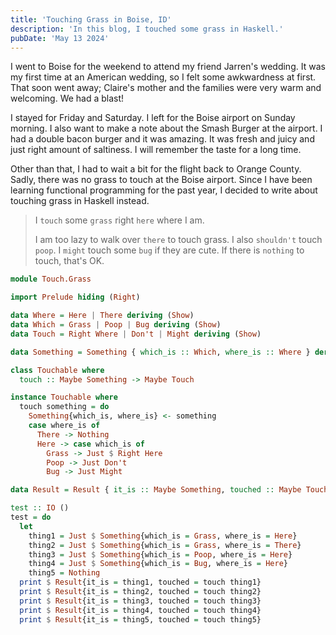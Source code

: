 ```yaml
---
title: 'Touching Grass in Boise, ID'
description: 'In this blog, I touched some grass in Haskell.'
pubDate: 'May 13 2024'
---
```


I went to Boise for the weekend to attend my friend Jarren's wedding. It was my first time at an American wedding, so I felt some awkwardness at first. That soon went away; Claire's mother and the families were very warm and welcoming. We had a blast!

I stayed for Friday and Saturday. I left for the Boise airport on Sunday morning. I also want to make a note about the Smash Burger at the airport. I had a double bacon burger and it was amazing. It was fresh and juicy and just right amount of saltiness. I will remember the taste for a long time.

Other than that, I had to wait a bit for the flight back to Orange County. Sadly, there was no grass to touch at the Boise airport. Since I have been learning functional programming for the past year, I decided to write about touching grass in Haskell instead.

> I `touch` some `grass` right `here` where I am.
>
> I am too lazy to walk over `there` to touch grass. I also `shouldn't` touch `poop`. I `might` touch some `bug` if they are cute. If there is `nothing` to touch, that's OK.

```haskell
module Touch.Grass

import Prelude hiding (Right)

data Where = Here | There deriving (Show)
data Which = Grass | Poop | Bug deriving (Show)
data Touch = Right Where | Don't | Might deriving (Show)

data Something = Something { which_is :: Which, where_is :: Where } deriving (Show)

class Touchable where
  touch :: Maybe Something -> Maybe Touch

instance Touchable where
  touch something = do
    Something{which_is, where_is} <- something
    case where_is of
      There -> Nothing
      Here -> case which_is of
        Grass -> Just $ Right Here
        Poop -> Just Don't
        Bug -> Just Might

data Result = Result { it_is :: Maybe Something, touched :: Maybe Touch } deriving (Show)

test :: IO ()
test = do
  let
    thing1 = Just $ Something{which_is = Grass, where_is = Here}
    thing2 = Just $ Something{which_is = Grass, where_is = There}
    thing3 = Just $ Something{which_is = Poop, where_is = Here}
    thing4 = Just $ Something{which_is = Bug, where_is = Here}
    thing5 = Nothing
  print $ Result{it_is = thing1, touched = touch thing1}
  print $ Result{it_is = thing2, touched = touch thing2}
  print $ Result{it_is = thing3, touched = touch thing3}
  print $ Result{it_is = thing4, touched = touch thing4}
  print $ Result{it_is = thing5, touched = touch thing5}
```
